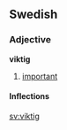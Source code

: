 ==Swedish==
===Adjective===
'''viktig'''
#[[important]]
====Inflections====
{{sv-adj|viktig|viktigt|viktige|viktiga|viktigare|viktigaste|viktigaste|viktigast}}
[[sv:viktig]]